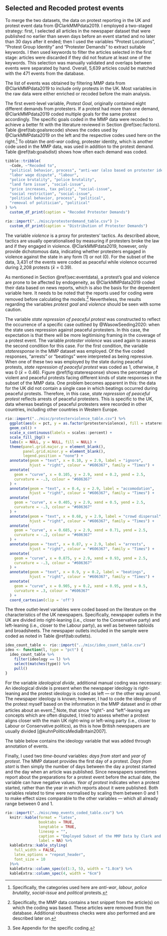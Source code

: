 ## Selected and Recoded protest events {#app-eventdata .appendix}

To merge the two datasets, the data on protest reporting in the UK and protest event data from @ClarkMMPdata2019. I employed a two-staged strategy:
first, I selected all articles in the newspaper dataset that were published no earlier than seven days before an event started and no later than 30 days after it ended;
then I used the variables "Protest Locations", "Protest Group Identity" and "Protester Demands" to extract suitable keywords.
I then used keywords to filter the articles selected in the first stage:
articles were discarded if they did not feature at least one of the keywords.
This selection was manually validated and overlaps between events were separated by hand.
Overall, 5,639 articles could be matched with the 471 events from the database.

The list of events was obtained by filtering MMP data from @ClarkMMPdata2019 to include only protests in the UK.
Most variables in the raw data were either enriched or recoded before the main analysis.

The first event-level variable, *Protest Goal*, originally contained eight different demands from protesters.
If a protest had more than one demand, @ClarkMMPdata2019 coded multiple goals for the same protest accordingly.
The specific goals coded in the MMP data were recoded to achieve a better fit with the literature reviewed in Section \@ref(sec:factors).
Table \@ref(tab:goalsrecode) shows the codes used by @ClarkMMPdata2019 on the left and the respective codes used here on the right.^[
Specifically, the categories used here are *anti-war*, *labour*, *police brutality*, *social-issue* and *political* protests.
]
To obtain the *anti-war* coding, protester identity, which is another code used in the MMP data, was used in addition to the protest demand.
Table \@ref(tab:goalsdist) shows how often each demand was coded.

```r
tibble::tribble(
  ~Code, ~"Recoded to",
  "political behavior, process", "anti-war (also based on protester identity)",
  "labor wage dispute", "labour",
  "police brutality", "police brutality",
  "land farm issue", "social-issue",
  "price increases, tax policy", "social-issue",
  "social restriction", "social-issue",
  "political behavior, process", "political",
  "removal of politician", "political"
) %>%
  custom_df_print(caption = "Recoded Protester Demands")
```

```r
rio::import("../misc/protesterdemand_table.csv") |>
  custom_df_print(caption = "Distribution of Protester Demands")
```

The variable *violence* is a proxy for protesters' tactics.
As described above, tactics are usually operationalised by measuring if protesters broke the law and if they engaged in violence.
@ClarkMMPdata2019, however, only provide dichotomous data, indicating whether protesters engaged in violence against the state in any form (1) or not (0).
For the subset of the data, 3,431 of the events were coded as peaceful while violence
occurred during 2,208 protests ($\bar{x} = 0.39$).

As mentioned in Section \@ref(sec:eventdata), a protest's goal and violence are prone to be affected by endogeneity, as @ClarkMMPdata2019 coded their data based on news reports, which is also the basis for the dependent variable here.
It needs to be noted that the reports used for coding were removed before calculating the models.^[
Specifically, the MMP data contains a text snippet from the article(s) on which the coding was based. These articles were removed from the database. Additional robustness checks were also performed and are described later on.
]
Nevertheless, the results regarding the variables *protest goal* and *violence* should be seen with some caution.

The variable *state repression of peaceful protest* was constructed to reflect the occurrence of a specific case outlined by @WasowSeeding2020:
when the state uses repression against peaceful protesters.
In this case, the expectation is that there will be more legitimising framing in the coverage of a protest event.
The variable *protester violence* was used again to assess the second condition for this case.
For the first condition, the variable *stateresponse* in the MMP dataset was employed.
Of the five coded responses, "arrests" or "beatings" were interpreted as being repressive.
When one of these two was employed by the state during peaceful protests, *state repression of peaceful protest* was coded as 1, otherwise, it was 0 ($\bar{x} = 0.46$).
Figure \@ref(fig:stateresponse) shows the percentage of violent and peaceful protests facing different kinds of state responses in the subset of the MMP data.
One problem becomes apparent in this:
the data for the UK did not contain a single case in which beatings occurred during peaceful protests.
Therefore, in this case, *state repression of peaceful protest* reflects arrests of peaceful protesters.
This is specific to the UK, data whereas beatings of peaceful protesters were recorded in other countries, including other countries in Western Europe.

```r
rio::import("../misc/protesterviolence_table.csv") %>%
  ggplot(aes(x = pct, y = as.factor(protesterviolence), fill = stateresponse2)) +
  geom_col() +
  scale_x_continuous(labels = scales::percent) +
  scale_fill_jbg() +
  labs(x = NULL, y = NULL, fill = NULL) +
  theme(panel.grid.major.y = element_blank(),
        panel.grid.minor.y = element_blank(),
        legend.position = "none") +
  annotate(geom = "text", x = 0.10, y = 2.9, label = "ignore",
           hjust = "right", colour = "#606367", family = "Times") +
  annotate(
    geom = "curve", x = 0.105, y = 2.9, xend = 0.2, yend = 2.5,
    curvature = -.3, colour = "#606367"
  ) +
  annotate(geom = "text", x = 0.4, y = 2.9, label = "accomodation",
           hjust = "right", colour = "#606367", family = "Times") +
  annotate(
    geom = "curve", x = 0.405, y = 2.9, xend = 0.5, yend = 2.5,
    curvature = -.3, colour = "#606367"
  ) +
  annotate(geom = "text", x = 0.68, y = 2.9, label = "crowd dispersal",
           hjust = "right", colour = "#606367", family = "Times") +
  annotate(
    geom = "curve", x = 0.685, y = 2.9, xend = 0.71, yend = 2.5,
    curvature = -.2, colour = "#606367"
  ) +
  annotate(geom = "text", x = 0.87, y = 2.9, label = "arrests",
           hjust = "right", colour = "#606367", family = "Times") +
  annotate(
    geom = "curve", x = 0.875, y = 2.9, xend = 0.93, yend = 2.5,
    curvature = -.3, colour = "#606367"
  ) +
  annotate(geom = "text", x = 0.9, y = 0.2, label = "beatings",
           hjust = "right", colour = "#606367", family = "Times") +
  annotate(
    geom = "curve", x = 0.905, y = 0.2, xend = 0.95, yend = 0.5,
    curvature = .3, colour = "#606367"
  ) +
  coord_cartesian(clip = 'off')
```


The three outlet-level variables were coded based on the literature on the characteristics of the UK newspapers.
Specifically, newspaper outlets in the UK are divided into right-leaning (i.e., closer to the Conservative party) and left-leaning (i.e., closer to the Labour party), as well as between tabloids and broadsheets.
The newspaper outlets included in the sample were coded as noted in Table \@ref(tab:outlets).

```r
ideo_count_table <- rio::import("../misc/ideo_count_table.csv")
ideo <- function(l, type = "pct") {
  ideo_count_table %>%
    filter(ideology == l) %>%
    select(matches(type)) %>%
    pull()
}
```

For the variable *ideological divide*, additional manual coding was necessary:
An ideological divide is present when the newspaper ideology is right-leaning and the protest ideology is coded as left --- or the other way around.
The newspaper ideology is known; however, I had to code the ideology of the protest myself based on the information in the MMP dataset and in other articles about an event.^[See Appendix for the specific coding.]
Note, that since "right"- and "left"-leaning are concepts which are often disputed, I tried to assess whether a protest aligns closer with the main UK right-wing or left-wing party (i.e., closer to Labour or Conservative politics), as this is how British newspapers are usually divided [@kuhnPoliticsMediaBritain2007].

The table below contains the ideology variable that was added through annotation of events.

Finally, I used two *time-bound* variables: *days from start* and *year of protest*.
The MMP dataset provides the first day of a protest.
*Days from start* is then simply the number of days between the day a protest started and the day when an article was published.
Since newspapers sometimes report about the preparations for a protest event before the actual date, the variable can have negative values.
*Year of protest* indicates when a protest started, rather than the year in which reports about it were published.
Both variables related to time were normalised by scaling them between 0 and 1 to make effect sizes comparable to the other variables --- which all already range between 0 and 1.

```r
rio::import("../misc/mmp_events_coded_table.csv") %>%
  knitr::kable(format = "latex",
               booktabs = TRUE,
               longtable = TRUE,
               linesep = "",
               caption = "Employed Subset of the MMP Data by Clark and Regan (2019) with Additional and Recoded Variables",
               label = NA) %>%
  kableExtra::kable_styling(
    full_width = FALSE,
    latex_options = "repeat_header",
    font_size = 10
  )%>% 
  kableExtra::column_spec(c(1:3, 5), width = "1.8cm") %>%
  kableExtra::column_spec(4, width = "6cm")
```
